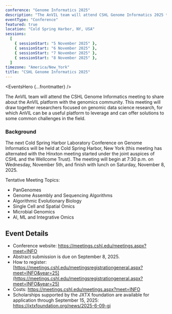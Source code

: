 ```yaml
---
conference: "Genome Informatics 2025"
description: "The AnVIL team will attend CSHL Genome Informatics 2025 to share how the AnVIL platform supports scalable, collaborative genomic data science."
eventType: "Conference"
featured: true
location: "Cold Spring Harbor, NY, USA"
sessions:
  [
    { sessionStart: "5 November 2025" },
    { sessionStart: "6 November 2025" },
    { sessionStart: "7 November 2025" },
    { sessionStart: "8 November 2025" },
  ]
timezone: "America/New_York"
title: "CSHL Genome Informatics 2025"
---
```


<EventsHero {...frontmatter} />

The AnVIL team will attend the CSHL Genome Informatics meeting to share about the AnVIL platform with the genomics community. This meeting will draw together researchers focused on genomic data science research, for which AnVIL can be a useful platform to leverage and can offer solutions to some common challenges in the field.

### Background

The next Cold Spring Harbor Laboratory Conference on Genome Informatics will be held at Cold Spring Harbor, New York (this meeting has alternated with the Hinxton meeting started under the joint auspices of CSHL and the Wellcome Trust). The meeting will begin at 7:30 p.m. on Wednesday, November 5th, and finish with lunch on Saturday, November 8, 2025.

Tentative Meeting Topics:

- PanGenomes
- Genome Assembly and Sequencing Algorithms
- Algorithmic Evolutionary Biology
- Single Cell and Spatial Omics
- Microbial Genomics
- AI, ML and Integrative Omics

## Event Details

- Conference website: https://meetings.cshl.edu/meetings.aspx?meet=INFO
- Abstract submission is due on September 8, 2025.
- How to register: [https://meetings.cshl.edu/meetingsregistrationgeneral.aspx?meet=INFO&year=25](https://meetings.cshl.edu/meetingsregistrationgeneral.aspx?meet=INFO&year=25)
- Costs: https://meetings.cshl.edu/meetings.aspx?meet=INFO
- Scholarships supported by the JXTX foundation are available for application through September 15, 2025: https://jxtxfoundation.org/news/2025-6-09-gi
